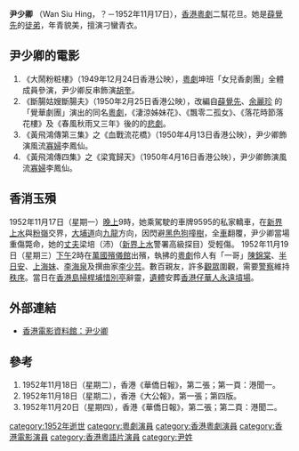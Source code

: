 '''尹少卿''' （Wan Siu Hing，？－1952年11月17日），[[香港|香港]][[粵劇|粵劇]]二幫花旦。她是[[薛覺先|薛覺先]]的[[徒弟|徒弟]]，年青貌美，擅演刁蠻青衣。

== 尹少卿的電影 ==
#《大鬧粉粧樓》（1949年12月24日香港公映），[[粵劇|粵劇]]坤班「女兒香劇團」全體成員參演，尹少卿反串飾演[[胡奎|胡奎]]。
#《斷腸姑嫂斷腸夫》（1950年2月25日香港公映），改編自[[薛覺先|薛覺先]]、[[余麗珍|余麗珍]] 的「覺華劇團」演出的同名[[粵劇|粵劇]]，《淒涼姊妹花》、《飄零二孤女》、《落花時節落花樓》及《春風秋雨又三年》後的的[[悲劇|悲劇]]。
#《黃飛鴻傳第三集》之《血戰流花橋》（1950年4月13日香港公映），尹少卿飾演風流[[寡婦|寡婦]]李鳳仙。
#《黃飛鴻傳四集》之《梁寬歸天》（1950年4月16日香港公映），尹少卿飾演風流[[寡婦|寡婦]]李鳳仙。

== 香消玉殞 ==
1952年11月17日（星期一）[[晚上|晚上]]9時，她乘駕駛的車牌9595的私家轎車，在[[新界|新界]][[上水|上水]]與[[粉嶺|粉嶺]]交界，[[大埔道|大埔道]]向[[九龍|九龍]]方向，因閃避[[黑色|黑色]][[狗|狗]]撞[[樹|樹]]，全[[車|車]]翻覆，尹少卿當場重傷斃命，她的[[丈夫|丈夫]]梁培（沛）（[[新界|新界]][[上水|上水]]警署高級探目）受輕傷。
1952年11月19日（星期三）[[下午|下午]]2時在[[萬國殯儀館|萬國殯儀館]]出殯，執拂的[[粵劇|粵劇]]伶人有「一哥」[[陳錦棠|陳錦棠]]、[[半日安|半日安]]、[[上海妹|上海妹]]、[[李海泉|李海泉]]及撰曲家[[李少芸|李少芸]]。數百親友，許多[[觀眾|觀眾]]圍觀，需要[[警察|警察]]維持[[秩序|秩序]]。當日在[[香港島|香港島]][[掃桿埔|掃桿埔]][[惜別亭|惜別亭]]辭靈，[[遺體|遺體]]安葬[[香港仔華人永遠墳場|香港仔華人永遠墳場]]。

== 外部連結 ==
* [http://ipac.hkfa.lcsd.gov.hk:81/ipac20/ipac.jsp?session=13085PY001816.1157&profile=hkfa&uri=link=3100024@!1763@!3100018@!3100028&menu=search&submenu=basic_search&source=192.168.110.61@!horizon 香港電影資料館：尹少卿]{{Dead link|date=2018年5月 |bot=InternetArchiveBot |fix-attempted=no }}

== 參考 ==
# 1952年11月18日（星期二），香港《華僑日報》，第二張；第一頁：港聞一。
# 1952年11月18日（星期二），香港《大公報》，第一張；第四版。
# 1952年11月20日（星期四），香港《華僑日報》，第二張；第二頁：港聞二。

[[category:1952年逝世|category:1952年逝世]]
[[category:粵劇演員|category:粵劇演員]]
[[category:香港粵劇演員|category:香港粵劇演員]]
[[category:香港電影演員|category:香港電影演員]]
[[category:香港粵語片演員|category:香港粵語片演員]]
[[category:尹姓|category:尹姓]]